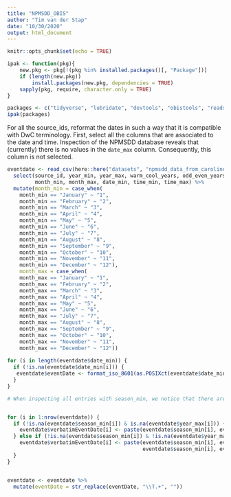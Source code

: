 ```yaml
---
title: "NPMSDD_OBIS"
author: "Tim van der Stap"
date: "10/30/2020"
output: html_document
---
```


```r
knitr::opts_chunk$set(echo = TRUE)

ipak <- function(pkg){
    new.pkg <- pkg[!(pkg %in% installed.packages()[, "Package"])]
    if (length(new.pkg)) 
        install.packages(new.pkg, dependencies = TRUE)
    sapply(pkg, require, character.only = TRUE)
}

packages <- c("tidyverse", "lubridate", "devtools", "obistools", "readxl", "parsedate", "googledrive", "here")
ipak(packages) 
```

For all the source_ids, reformat the dates in such a way that it is compatible with DwC terminology. First, select all the columns that are associated to the date and time. Inspection of the NPMSDD database reveals that (currently) there is no values in the `date_max` column. Consequently, this column is not selected. 

```r
eventdate <- read_csv(here::here("datasets", "npmsdd_data_from_caroline", "diet_data.csv")) %>%
  select(source_id, year_min, year_max, warm_cool_years, odd_even_years, season_min, season_max,
         month_min, month_max, date_min, time_min, time_max) %>%
  mutate(month_min = case_when(
    month_min == "January" ~ "1",
    month_min == "February" ~ "2",
    month_min == "March" ~ "3",
    month_min == "April" ~ "4",
    month_min == "May" ~ "5",
    month_min == "June" ~ "6",
    month_min == "July" ~ "7",
    month_min == "August" ~ "8", 
    month_min == "September" ~ "9",
    month_min == "October" ~ "10",
    month_min == "November" ~ "11",
    month_min == "December" ~ "12"),
    month_max = case_when(
    month_max == "January" ~ "1",
    month_max == "February" ~ "2",
    month_max == "March" ~ "3",
    month_max == "April" ~ "4",
    month_max == "May" ~ "5",
    month_max == "June" ~ "6",
    month_max == "July" ~ "7",
    month_max == "August" ~ "8", 
    month_max == "September" ~ "9",
    month_max == "October" ~ "10",
    month_max == "November" ~ "11",
    month_max == "December" ~ "12"))
  
for (i in length(eventdate$date_min)) {
  if (!is.na(eventdate$date_min[i])) {
   eventdate$eventDate <- format_iso_8601(as.POSIXct(eventdate$date_min, format = "%Y-%m-%d"))
  }
}  

# When inspecting all entries with season_min, we notice that there are no entries where a season_max is associated to a season_min. However, sometimes a year_min and year_max is associated with season_min. 


for (i in 1:nrow(eventdate)) {
  if (!is.na(eventdate$season_min[i]) & is.na(eventdate$year_max[i])) {
    eventdate$verbatimEventDate[i] <- paste(eventdate$season_min[i], eventdate$year_min[i], sep = " ")
  } else if (!is.na(eventdate$season_min[i]) & !is.na(eventdate$year_max[i])) {
    eventdate$verbatimEventDate[i] <- paste(eventdate$season_min[i], eventdate$year_min[i], " - ",
                                            eventdate$season_min[i], eventdate$year_max[i], sep = " ")
  }
}


eventdate <- eventdate %>%
  mutate(eventDate = str_replace(eventDate, "\\T.+", ""))
```











